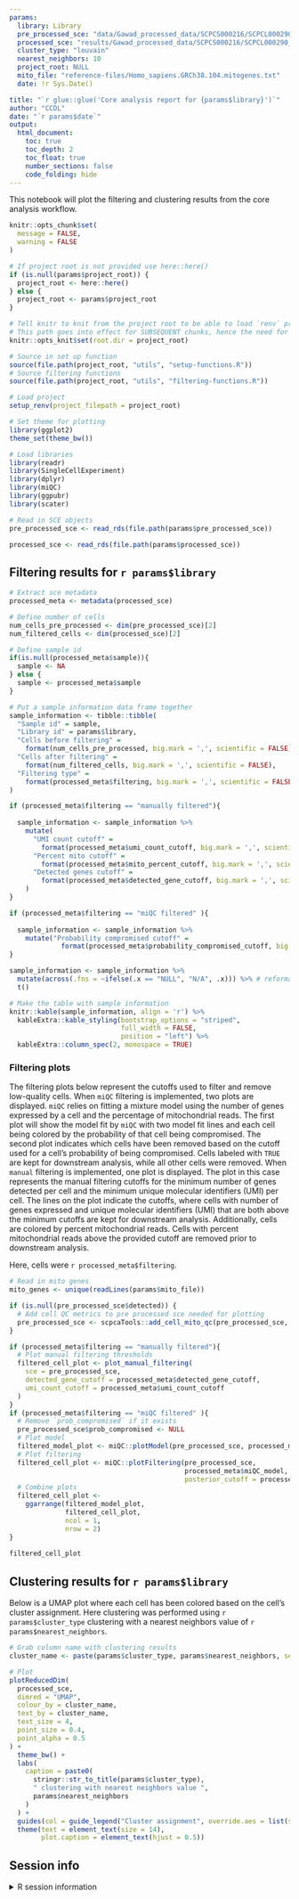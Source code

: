 ```yaml
---
params:
  library: Library
  pre_processed_sce: "data/Gawad_processed_data/SCPCS000216/SCPCL000290_filtered.rds"
  processed_sce: "results/Gawad_processed_data/SCPCS000216/SCPCL000290_miQC_processed_sce.rds"
  cluster_type: "louvain"
  nearest_neighbors: 10
  project_root: NULL
  mito_file: "reference-files/Homo_sapiens.GRCh38.104.mitogenes.txt"
  date: !r Sys.Date()

title: "`r glue::glue('Core analysis report for {params$library}')`"
author: "CCDL"
date: "`r params$date`"
output: 
  html_document:
    toc: true
    toc_depth: 2
    toc_float: true
    number_sections: false
    code_folding: hide
---
```


This notebook will plot the filtering and clustering results from the core analysis workflow.

```r
knitr::opts_chunk$set(
  message = FALSE,
  warning = FALSE
)

# If project root is not provided use here::here() 
if (is.null(params$project_root)) {
  project_root <- here::here()
} else {
  project_root <- params$project_root
} 

# Tell knitr to knit from the project root to be able to load `renv` properly
# This path goes into effect for SUBSEQUENT chunks, hence the need for 2 chunks
knitr::opts_knit$set(root.dir = project_root)

# Source in set up function
source(file.path(project_root, "utils", "setup-functions.R"))
# Source filtering functions 
source(file.path(project_root, "utils", "filtering-functions.R"))
```

```r
# Load project
setup_renv(project_filepath = project_root)

# Set theme for plotting
library(ggplot2)
theme_set(theme_bw())
```

```r
# Load libraries
library(readr)
library(SingleCellExperiment)
library(dplyr)
library(miQC)
library(ggpubr)
library(scater)
```

```r
# Read in SCE objects
pre_processed_sce <- read_rds(file.path(params$pre_processed_sce))

processed_sce <- read_rds(file.path(params$processed_sce))
```

## Filtering results for `r params$library`

```r
# Extract sce metadata
processed_meta <- metadata(processed_sce)

# Define number of cells
num_cells_pre_processed <- dim(pre_processed_sce)[2]
num_filtered_cells <- dim(processed_sce)[2]

# Define sample id
if(is.null(processed_meta$sample)){
  sample <- NA
} else {
  sample <- processed_meta$sample
}

# Put a sample information data frame together
sample_information <- tibble::tibble(
  "Sample id" = sample,
  "Library id" = params$library,
  "Cells before filtering" = 
    format(num_cells_pre_processed, big.mark = ',', scientific = FALSE),
  "Cells after filtering" = 
    format(num_filtered_cells, big.mark = ',', scientific = FALSE),
  "Filtering type" = 
    format(processed_meta$filtering, big.mark = ',', scientific = FALSE)
)

if (processed_meta$filtering == "manually filtered"){
  
  sample_information <- sample_information %>%
    mutate(
      "UMI count cutoff" = 
        format(processed_meta$umi_count_cutoff, big.mark = ',', scientific = FALSE),
      "Percent mito cutoff" = 
        format(processed_meta$mito_percent_cutoff, big.mark = ',', scientific = FALSE),
      "Detected genes cutoff" = 
        format(processed_meta$detected_gene_cutoff, big.mark = ',', scientific = FALSE)
    )
}

if (processed_meta$filtering == "miQC filtered" ){
  
  sample_information <- sample_information %>%
    mutate("Probability compromised cutoff" = 
             format(processed_meta$probability_compromised_cutoff, big.mark = ',', scientific = FALSE))
}

sample_information <- sample_information %>%
  mutate(across(.fns = ~ifelse(.x == "NULL", "N/A", .x))) %>% # reformat nulls
  t()

# Make the table with sample information
knitr::kable(sample_information, align = 'r') %>%
  kableExtra::kable_styling(bootstrap_options = "striped",
                            full_width = FALSE,
                            position = "left") %>%
  kableExtra::column_spec(2, monospace = TRUE)
```

### Filtering plots

The filtering plots below represent the cutoffs used to filter and remove low-quality cells.
When `miQC` filtering is implemented, two plots are displayed.
`miQC` relies on fitting a mixture model using the number of genes expressed by a cell and the percentage of mitochondrial reads. 
The first plot will show the model fit by `miQC` with two model fit lines and each cell being colored by the probability of that cell being compromised.
The second plot indicates which cells have been removed based on the cutoff used for a cell's probability of being compromised.
Cells labeled with `TRUE` are kept for downstream analysis, while all other cells were removed.
When `manual` filtering is implemented, one plot is displayed.
The plot in this case represents the manual filtering cutoffs for the minimum number of genes detected per cell and the minimum unique molecular identifiers (UMI) per cell.
The lines on the plot indicate the cutoffs, where cells with number of genes expressed and unique molecular identifiers (UMI) that are both above the minimum cutoffs are kept for downstream analysis.
Additionally, cells are colored by percent mitochondrial reads. 
Cells with percent mitochondrial reads above the provided cutoff are removed prior to downstream analysis.

Here, cells were `r processed_meta$filtering`.


```r
# Read in mito genes
mito_genes <- unique(readLines(params$mito_file))

if (is.null(pre_processed_sce$detected)) {
  # Add cell QC metrics to pre processed sce needed for plotting
  pre_processed_sce <- scpcaTools::add_cell_mito_qc(pre_processed_sce, mito_genes)
}
```


```r
if (processed_meta$filtering == "manually filtered"){
  # Plot manual filtering thresholds
  filtered_cell_plot <- plot_manual_filtering(
    sce = pre_processed_sce,
    detected_gene_cutoff = processed_meta$detected_gene_cutoff,
    umi_count_cutoff = processed_meta$umi_count_cutoff
  )
}
if (processed_meta$filtering == "miQC filtered" ){
  # Remove `prob_compromised` if it exists
  pre_processed_sce$prob_compromised <- NULL
  # Plot model
  filtered_model_plot <- miQC::plotModel(pre_processed_sce, processed_meta$miQC_model)
  # Plot filtering
  filtered_cell_plot <- miQC::plotFiltering(pre_processed_sce, 
                                            processed_meta$miQC_model,
                                            posterior_cutoff = processed_meta$probability_compromised_cutoff)
  # Combine plots
  filtered_cell_plot <-
    ggarrange(filtered_model_plot,
              filtered_cell_plot,
              ncol = 1,
              nrow = 2)
}
  
filtered_cell_plot
```

## Clustering results for `r params$library`

Below is a UMAP plot where each cell has been colored based on the cell's cluster assignment. 
Here clustering was performed using `r params$cluster_type` clustering with a nearest neighbors value of `r params$nearest_neighbors`.

```r
# Grab column name with clustering results
cluster_name <- paste(params$cluster_type, params$nearest_neighbors, sep = "_")

# Plot
plotReducedDim(
  processed_sce,
  dimred = "UMAP",
  colour_by = cluster_name,
  text_by = cluster_name,
  text_size = 4,
  point_size = 0.4,
  point_alpha = 0.5
) +
  theme_bw() +
  labs(
    caption = paste0(
      stringr::str_to_title(params$cluster_type),
      " clustering with nearest neighbors value ",
      params$nearest_neighbors
    )
  ) +
  guides(col = guide_legend("Cluster assignment", override.aes = list(size = 3))) +
  theme(text = element_text(size = 14),
        plot.caption = element_text(hjust = 0.5))
```


## Session info
<details>
<summary>R session information</summary>
```r
sessionInfo()
```
